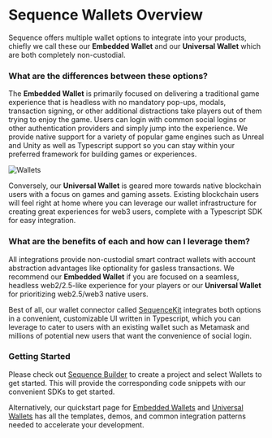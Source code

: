 # Sequence Wallets Overview

Sequence offers multiple wallet options to integrate into your products, chiefly we call these our **Embedded Wallet** and our **Universal Wallet** which are both completely non-custodial.

### What are the differences between these options?

The **Embedded Wallet** is primarily focused on delivering a traditional game experience that is headless with no mandatory pop-ups, modals, transaction signing, or other additional distractions take players out of them trying to enjoy the game. Users can login with common social logins or other authentication providers and simply jump into the experience. We provide native support for a variety of popular game engines such as Unreal and Unity as well as Typescript support so you can stay within your preferred framework for building games or experiences.

![Wallets](/img/wallets.png)

Conversely, our **Universal Wallet** is geared more towards native blockchain users with a focus on games and gaming assets. Existing blockchain users will feel right at home where you can leverage our wallet infrastructure for creating great experiences for web3 users, complete with a Typescript SDK for easy integration.

### What are the benefits of each and how can I leverage them?
All integrations provide non-custodial smart contract wallets with account abstraction advantages like optionality for gasless transactions. We recommend our **Embedded Wallet** if you are focused on a seamless, headless web2/2.5-like experience for your players or our **Universal Wallet** for prioritizing web2.5/web3 native users.

Best of all, our wallet connector called [SequenceKit](/sdk/sequence-kit/01-overview) integrates both options in a convenient, customizable UI written in Typescript, which you can leverage to cater to users with an existing wallet such as Metamask and millions of potential new users that want the convenience of social login. 

### Getting Started
Please check out [Sequence Builder](https://sequence.build) to create a project and select Wallets to get started. This will provide the corresponding code snippets with our convenient SDKs to get started.

Alternatively, our quickstart page for [Embedded Wallets](/solutions/wallets/embedded-wallet/02-quickstart) and [Universal Wallets](/solutions/wallets/universal-wallet/02-quickstart) has all the templates, demos, and common integration patterns needed to accelerate your development.




